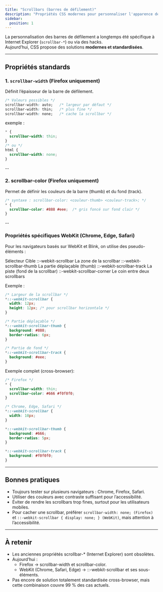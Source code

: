 ```yaml
---
title: "Scrollbars (barres de défilement)"
description: "Propriétés CSS modernes pour personnaliser l'apparence des barres de défilement."
sidebar:
  position: 1
---
```


La personnalisation des barres de défilement a longtemps été spécifique à Internet Explorer (`scrollbar-*`) ou via des hacks.  
Aujourd’hui, CSS propose des solutions **modernes et standardisées**.

---

## Propriétés standards

### 1. `scrollbar-width` (Firefox uniquement)

Définit l’épaisseur de la barre de défilement.

```css
/* Valeurs possibles */
scrollbar-width: auto;   /* largeur par défaut */
scrollbar-width: thin;   /* plus fine */
scrollbar-width: none;   /* cache la scrollbar */
```

exemple :

```css
* {
  scrollbar-width: thin;
}
/* ou */
html {
  scrollbar-width: none;
}
```
--

### 2. scrollbar-color (Firefox uniquement)
Permet de définir les couleurs de la barre (thumb) et du fond (track).

```css
/* syntaxe : scrollbar-color: <couleur-thumb> <couleur-track>; */
* {
  scrollbar-color: #888 #eee;  /* gris foncé sur fond clair */
}
```
--

### Propriétés spécifiques WebKit (Chrome, Edge, Safari)

Pour les navigateurs basés sur WebKit et Blink, on utilise des pseudo-éléments :

Sélecteur	Cible
::-webkit-scrollbar	La zone de la scrollbar
::-webkit-scrollbar-thumb	La partie déplaçable (thumb)
::-webkit-scrollbar-track	La piste (fond de la scrollbar)
::-webkit-scrollbar-corner	Le coin entre deux scrollbars

Exemple :

```css
/* Largeur de la scrollbar */
*::-webkit-scrollbar {
  width: 12px;
  height: 12px; /* pour scrollbar horizontale */
}

/* Partie déplaçable */
*::-webkit-scrollbar-thumb {
  background: #888;
  border-radius: 6px;
}

/* Partie de fond */
*::-webkit-scrollbar-track {
  background: #eee;
}
```

Exemple complet (cross-browser):

```css
/* Firefox */
* {
  scrollbar-width: thin;
  scrollbar-color: #666 #f0f0f0;
}

/* Chrome, Edge, Safari */
*::-webkit-scrollbar {
  width: 10px;
}

*::-webkit-scrollbar-thumb {
  background: #666;
  border-radius: 5px;
}

*::-webkit-scrollbar-track {
  background: #f0f0f0;
}
```

---

## Bonnes pratiques

- Toujours tester sur plusieurs navigateurs : Chrome, Firefox, Safari.
- Utiliser des couleurs avec contraste suffisant pour l’accessibilité.
- Éviter de rendre les scrollbars trop fines, surtout pour les utilisateurs mobiles.
- Pour cacher une scrollbar, préférer `scrollbar-width: none; (Firefox)` et `::-webkit-scrollbar { display: none; } (WebKit)`, mais attention à l’accessibilité.


---

## À retenir
- Les anciennes propriétés scrollbar-* (Internet Explorer) sont obsolètes.
- Aujourd’hui :
    - Firefox → scrollbar-width et scrollbar-color.
    - WebKit (Chrome, Safari, Edge) → ::-webkit-scrollbar et ses sous-éléments.
- Pas encore de solution totalement standardisée cross-browser, mais cette combinaison couvre 99 % des cas actuels.